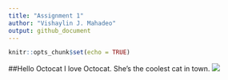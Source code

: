 ```yaml
---
title: "Assignment 1"
author: "Vishaylin J. Mahadeo"
output: github_document
---
```


```r
knitr::opts_chunk$set(echo = TRUE)
```

##Hello Octocat
I love Octocat. She's the coolest cat in town.
![](https://dl.dropboxusercontent.com/u/11805474/painblogr/biostats/images/octocat.png)